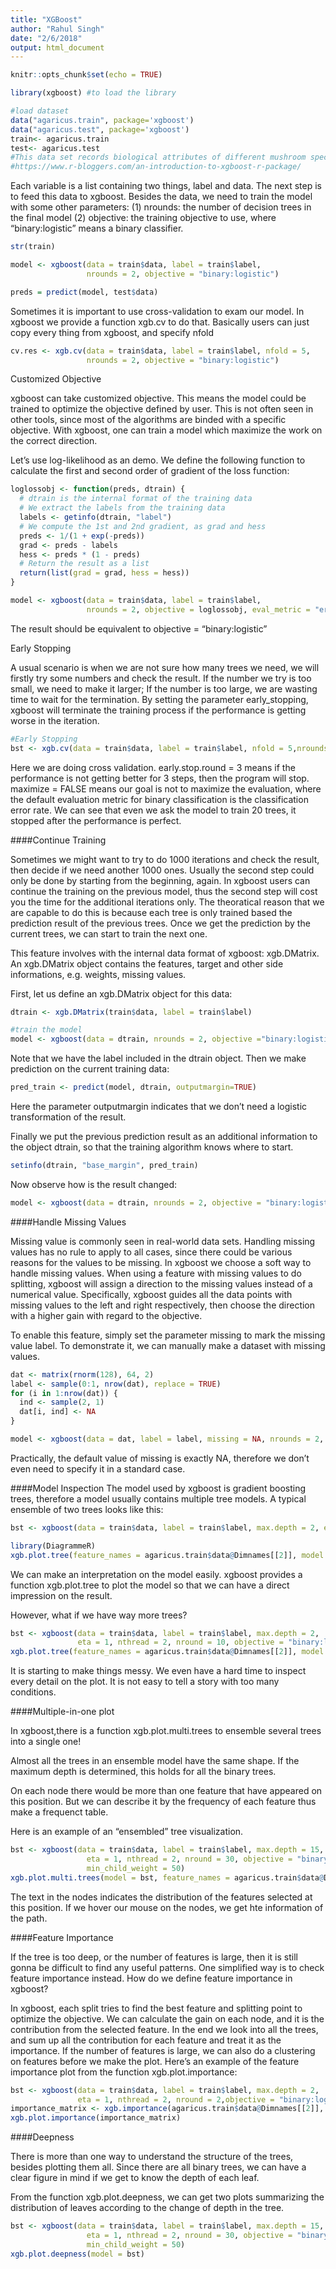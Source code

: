 ```yaml
---
title: "XGBoost"
author: "Rahul Singh"
date: "2/6/2018"
output: html_document
---
```


```r
knitr::opts_chunk$set(echo = TRUE)
```

```r
library(xgboost) #to load the library
```

```r
#load dataset
data("agaricus.train", package='xgboost')
data("agaricus.test", package='xgboost')
train<- agaricus.train
test<- agaricus.test
#This data set records biological attributes of different mushroom species, and the target is to predict whether it is poisonous.
#https://www.r-bloggers.com/an-introduction-to-xgboost-r-package/
```

Each variable is a list containing two things, label and data. The next step is to feed this data to xgboost. Besides the data, we need to train the model with some other parameters:
(1) nrounds: the number of decision trees in the final model
(2) objective: the training objective to use, where “binary:logistic” means a binary classifier.


```r
str(train)
```

```r
model <- xgboost(data = train$data, label = train$label,
                 nrounds = 2, objective = "binary:logistic")
```

```r
preds = predict(model, test$data)
```

Sometimes it is important to use cross-validation to exam our model. In xgboost we provide a function xgb.cv to do that. Basically users can just copy every thing from xgboost, and specify nfold
```r
cv.res <- xgb.cv(data = train$data, label = train$label, nfold = 5,
                 nrounds = 2, objective = "binary:logistic")
```

Customized Objective

xgboost can take customized objective. This means the model could be trained to optimize the objective defined by user. This is not often seen in other tools, since most of the algorithms are binded with a specific objective. With xgboost, one can train a model which maximize the work on the correct direction.

Let’s use log-likelihood as an demo. We define the following function to calculate the first and second order of gradient of the loss function:
```r
loglossobj <- function(preds, dtrain) {
  # dtrain is the internal format of the training data
  # We extract the labels from the training data
  labels <- getinfo(dtrain, "label")
  # We compute the 1st and 2nd gradient, as grad and hess
  preds <- 1/(1 + exp(-preds))
  grad <- preds - labels
  hess <- preds * (1 - preds)
  # Return the result as a list
  return(list(grad = grad, hess = hess))
}
```

```r
model <- xgboost(data = train$data, label = train$label,
                 nrounds = 2, objective = loglossobj, eval_metric = "error")

```
The result should be equivalent to objective = "binary:logistic"

Early Stopping

A usual scenario is when we are not sure how many trees we need, we will firstly try some numbers and check the result. If the number we try is too small, we need to make it larger; If the number is too large, we are wasting time to wait for the termination. By setting the parameter early_stopping, xgboost will terminate the training process if the performance is getting worse in the iteration.
```r
#Early Stopping
bst <- xgb.cv(data = train$data, label = train$label, nfold = 5,nrounds = 20, objective = "binary:logistic", early.stop.round = 3, maximize = FALSE)
```
Here we are doing cross validation. early.stop.round = 3 means if the performance is not getting better for 3 steps, then the program will stop. maximize = FALSE means our goal is not to maximize the evaluation, where the default evaluation metric for binary classification is the classification error rate. We can see that even we ask the model to train 20 trees, it stopped after the performance is perfect.

####Continue Training

Sometimes we might want to try to do 1000 iterations and check the result, then decide if we need another 1000 ones. Usually the second step could only be done by starting from the beginning, again. In xgboost users can continue the training on the previous model, thus the second step will cost you the time for the additional iterations only. The theoratical reason that we are capable to do this is because each tree is only trained based the prediction result of the previous trees. Once we get the prediction by the current trees, we can start to train the next one.

This feature involves with the internal data format of xgboost: xgb.DMatrix. An xgb.DMatrix object contains the features, target and other side informations, e.g. weights, missing values.

First, let us define an xgb.DMatrix object for this data:
```r
dtrain <- xgb.DMatrix(train$data, label = train$label)
```

```r
#train the model
model <- xgboost(data = dtrain, nrounds = 2, objective ="binary:logistic")
```

Note that we have the label included in the dtrain object. Then we make prediction on the current training data:
```r
pred_train <- predict(model, dtrain, outputmargin=TRUE)
```

Here the parameter outputmargin indicates that we don’t need a logistic transformation of the result.

Finally we put the previous prediction result as an additional information to the object dtrain, so that the training algorithm knows where to start.

```r
setinfo(dtrain, "base_margin", pred_train)
```

Now observe how is the result changed:
```r
model <- xgboost(data = dtrain, nrounds = 2, objective = "binary:logistic")
```

####Handle Missing Values

Missing value is commonly seen in real-world data sets. Handling missing values has no rule to apply to all cases, since there could be various reasons for the values to be missing. In xgboost we choose a soft way to handle missing values. When using a feature with missing values to do splitting, xgboost will assign a direction to the missing values instead of a numerical value. Specifically, xgboost guides all the data points with missing values to the left and right respectively, then choose the direction with a higher gain with regard to the objective.

To enable this feature, simply set the parameter missing to mark the missing value label. To demonstrate it, we can manually make a dataset with missing values.

```r
dat <- matrix(rnorm(128), 64, 2)
label <- sample(0:1, nrow(dat), replace = TRUE)
for (i in 1:nrow(dat)) {
  ind <- sample(2, 1)
  dat[i, ind] <- NA
}
```

```r
model <- xgboost(data = dat, label = label, missing = NA, nrounds = 2, objective = "binary:logistic")
```

Practically, the default value of missing is exactly NA, therefore we don’t even need to specify it in a standard case.

####Model Inspection
The model used by xgboost is gradient boosting trees, therefore a model usually contains multiple tree models. A typical ensemble of two trees looks like this:

```r
bst <- xgboost(data = train$data, label = train$label, max.depth = 2, eta = 1, nthread = 2, nround = 2, objective = "binary:logistic")
```

```r
library(DiagrammeR)
xgb.plot.tree(feature_names = agaricus.train$data@Dimnames[[2]], model = bst)
```

We can make an interpretation on the model easily. xgboost provides a function xgb.plot.tree to plot the model so that we can have a direct impression on the result.

However, what if we have way more trees?

```r
bst <- xgboost(data = train$data, label = train$label, max.depth = 2,
               eta = 1, nthread = 2, nround = 10, objective = "binary:logistic")
xgb.plot.tree(feature_names = agaricus.train$data@Dimnames[[2]], model = bst)

```

It is starting to make things messy. We even have a hard time to inspect every detail on the plot. It is not easy to tell a story with too many conditions.

####Multiple-in-one plot

In xgboost,there is a function xgb.plot.multi.trees to ensemble several trees into a single one!

Almost all the trees in an ensemble model have the same shape. If the maximum depth is determined, this holds for all the binary trees.

On each node there would be more than one feature that have appeared on this position. But we can describe it by the frequency of each feature thus make a frequenct table.

Here is an example of an “ensembled” tree visualization.

```r
bst <- xgboost(data = train$data, label = train$label, max.depth = 15,
                 eta = 1, nthread = 2, nround = 30, objective = "binary:logistic",
                 min_child_weight = 50)
xgb.plot.multi.trees(model = bst, feature_names = agaricus.train$data@Dimnames[[2]], features.keep = 3)
```

The text in the nodes indicates the distribution of the features selected at this position. If we hover our mouse on the nodes, we get hte information of the path.

####Feature Importance

If the tree is too deep, or the number of features is large, then it is still gonna be difficult to find any useful patterns. One simplified way is to check feature importance instead. How do we define feature importance in xgboost?

In xgboost, each split tries to find the best feature and splitting point to optimize the objective. We can calculate the gain on each node, and it is the contribution from the selected feature. In the end we look into all the trees, and sum up all the contribution for each feature and treat it as the importance. If the number of features is large, we can also do a clustering on features before we make the plot. Here’s an example of the feature importance plot from the function xgb.plot.importance:


```r
bst <- xgboost(data = train$data, label = train$label, max.depth = 2,
               eta = 1, nthread = 2, nround = 2,objective = "binary:logistic")
importance_matrix <- xgb.importance(agaricus.train$data@Dimnames[[2]], model = bst)
xgb.plot.importance(importance_matrix)

```

####Deepness

There is more than one way to understand the structure of the trees, besides plotting them all. Since there are all binary trees, we can have a clear figure in mind if we get to know the depth of each leaf.

From the function xgb.plot.deepness, we can get two plots summarizing the distribution of leaves according to the change of depth in the tree.

```r
bst <- xgboost(data = train$data, label = train$label, max.depth = 15,
                 eta = 1, nthread = 2, nround = 30, objective = "binary:logistic",
                 min_child_weight = 50)
xgb.plot.deepness(model = bst)

```

















